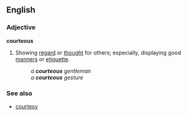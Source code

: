 ==English==
===Adjective===
'''courteous'''
#Showing [[regard]] or [[thought]] for others; especially, displaying good [[manners]] or [[etiquette]].
#:''a '''courteous''' gentleman''
#:''a '''courteous''' gesture''

===See also===
*[[courtesy]]
